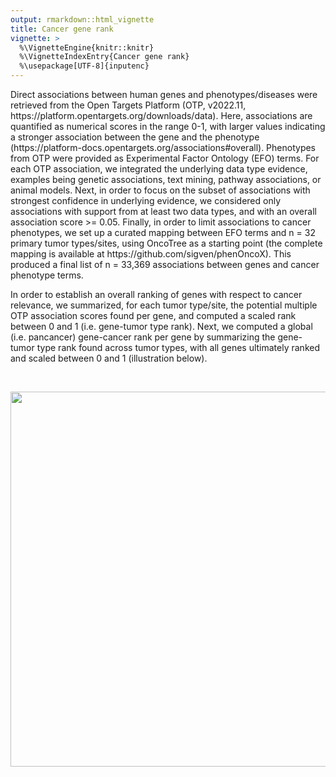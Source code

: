 ```yaml
---
output: rmarkdown::html_vignette
title: Cancer gene rank
vignette: >
  %\VignetteEngine{knitr::knitr}
  %\VignetteIndexEntry{Cancer gene rank}
  %\usepackage[UTF-8]{inputenc}
---
```


Direct associations between human genes and phenotypes/diseases were retrieved from the Open Targets Platform (OTP, v2022.11, https://platform.opentargets.org/downloads/data). Here, associations are quantified as numerical scores in the range 0-1, with larger values indicating a stronger association between the gene and the phenotype (https://platform-docs.opentargets.org/associations#overall). Phenotypes from OTP were provided as Experimental Factor Ontology (EFO) terms. For each OTP association, we integrated the underlying data type evidence, examples being genetic associations, text mining, pathway associations, or animal models. Next, in order to focus on the subset of associations with strongest confidence in underlying evidence, we considered only associations with support from at least two data types, and with an overall association score >= 0.05. Finally, in order to limit associations to cancer phenotypes, we set up a curated mapping between EFO terms and n = 32 primary tumor types/sites, using OncoTree as a starting point (the complete mapping is available at https://github.com/sigven/phenOncoX). This produced a final list of n = 33,369 associations between genes and cancer phenotype terms. 

In order to establish an overall ranking of genes with respect to cancer relevance, we summarized, for each tumor type/site, the potential multiple OTP association scores found per gene, and computed a scaled rank between 0 and 1 (i.e. gene-tumor type rank). Next, we computed a global (i.e. pancancer) gene-cancer rank per gene by summarizing the gene-tumor type rank found across tumor types, with all genes ultimately ranked and scaled between 0 and 1 (illustration below).

<br>
<p align="center">
  <a href = "module_screenshots/oncoEnrichR_SuppFigure1.png"><img src="module_screenshots/oncoEnrichR_SuppFigure1.png" width = "750" height = "600" border = 0>
  </a>
</p>
<br>

